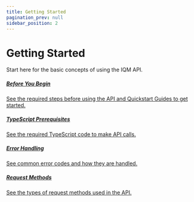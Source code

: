 ```yaml
---
title: Getting Started
pagination_prev: null
sidebar_position: 2
---
```



# Getting Started

Start here for the basic concepts of using the IQM API. 

<Columns>
<Column>
  <a class='card'  href="Before-You-Begin">
  <Card className='indexCards'>
    <CardHeader>
      <h5>Before You Begin</h5>
    </CardHeader>
    <CardBody>
      See the required steps before using the API and Quickstart Guides to get started.
    </CardBody>
  </Card>
  </a>
  <p /><a class='card'  href="Typescript-Prerequisites">
  <Card className='indexCards'>
    <CardHeader>
      <h5>TypeScript Prerequisites</h5>
    </CardHeader>
    <CardBody>
      See the required TypeScript code to make API calls.
    </CardBody>
  </Card>
  </a>
</Column>
<Column>
    <a class='card'  href="Error-Handling">
    <Card className='indexCards'>
    <CardHeader>
      <h5>Error Handling</h5>
    </CardHeader>
    <CardBody>
      See common error codes and how they are handled.
    </CardBody>
  </Card>
  </a>
</Column>
<Column>
    <a class='card'  href="Request-Methods">
    <Card className='indexCards'>
    <CardHeader>
      <h5>Request Methods</h5>
    </CardHeader>
    <CardBody>
      See the types of request methods used in the API.
    </CardBody>
  </Card>
  </a>
</Column>
</Columns>